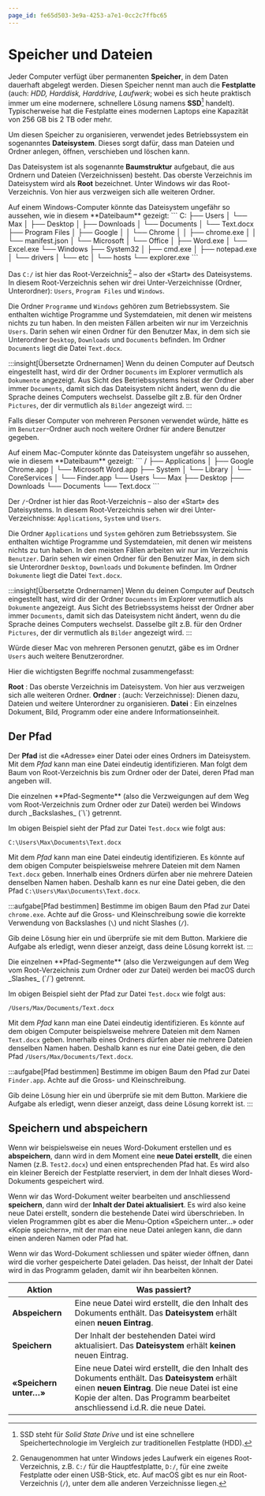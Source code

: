 ```yaml
---
page_id: fe65d503-3e9a-4253-a7e1-0cc2c7ffbc65
---
```



# Speicher und Dateien
Jeder Computer verfügt über permanenten **Speicher**, in dem Daten dauerhaft abgelegt werden. Diesen Speicher nennt man auch die **Festplatte** (auch: _HDD, Harddisk, Harddrive, Laufwerk_; wobei es sich heute praktisch immer um eine modernere, schnellere Lösung namens **SSD**[^1] handelt). Typischerweise hat die Festplatte eines modernen Laptops eine Kapazität von 256 GB bis 2 TB oder mehr.

Um diesen Speicher zu organisieren, verwendet jedes Betriebssystem ein sogenanntes **Dateisystem**. Dieses sorgt dafür, dass man Dateien und Ordner anlegen, öffnen, verschieben und löschen kann.

Das Dateisystem ist als sogenannte **Baumstruktur** aufgebaut, die aus Ordnern und Dateien (Verzeichnissen) besteht. Das oberste Verzeichnis im Dateisystem wird als **Root** bezeichnet. Unter Windows wir das Root-Verzeichnis. Von hier aus verzweigen sich alle weiteren Ordner.

<OsTabs>
<TabItem value="win">   
Auf einem Windows-Computer könnte das Dateisystem ungefähr so aussehen, wie in diesem **Dateibaum** gezeigt:
```
C:
├── Users
│   └── Max
│       ├── Desktop
│       ├── Downloads
│       └── Documents
│           └── Text.docx
├── Program Files
│   ├── Google
│   │   └── Chrome
│   │       ├── chrome.exe
│   │       └── manifest.json
│   └── Microsoft
│       └── Office
│           ├── Word.exe
│           └── Excel.exe
└── Windows
    ├── System32
    │   ├── cmd.exe
    │   ├── notepad.exe
    │   └── drivers
    │       └── etc
    │           └── hosts
    └── explorer.exe
```

Das `C:/` ist hier das Root-Verzeichnis[^2] – also der «Start» des Dateisystems. In diesem Root-Verzeichnis sehen wir drei Unter-Verzeichnisse (Ordner, Unterordner): `Users`, `Program Files` und `Windows`.

Die Ordner `Programme` und `Windows` gehören zum Betriebssystem. Sie enthalten wichtige Programme und Systemdateien, mit denen wir meistens nichts zu tun haben. In den meisten Fällen arbeiten wir nur im Verzeichnis `Users`. Darin sehen wir einen Ordner für den Benutzer Max, in dem sich sie Unterordner `Desktop`, `Downloads` und `Documents` befinden. Im Ordner `Documents` liegt die Datei `Text.docx`. 

:::insight[Übersetzte Ordnernamen]
Wenn du deinen Computer auf Deutsch eingestellt hast, wird dir der Ordner `Documents` im Explorer vermutlich als `Dokumente` angezeigt. Aus Sicht des Betriebssystems heisst der Ordner aber immer `Documents`, damit sich das Dateisystem nicht ändert, wenn du die Sprache deines Computers wechselst. Dasselbe gilt z.B. für den Ordner `Pictures`, der dir vermutlich als `Bilder` angezeigt wird.
:::

Falls dieser Computer von mehreren Personen verwendet würde, hätte es im `Benutzer`-Ordner auch noch weitere Ordner für andere Benutzer gegeben.
</TabItem>

<TabItem value="mac">
Auf einem Mac-Computer könnte das Dateisystem ungefähr so aussehen, wie in diesem **Dateibaum** gezeigt:
```
/
├── Applications
│   ├── Google Chrome.app
│   └── Microsoft Word.app
├── System
│   └── Library
│       └── CoreServices
│           └── Finder.app
└── Users
    └── Max
        ├── Desktop
        ├── Downloads
        └── Documents
            └── Text.docx
```

Der `/`-Ordner ist hier das Root-Verzeichnis – also der «Start» des Dateisystems. In diesem Root-Verzeichnis sehen wir drei Unter-Verzeichnisse: `Applications`, `System` und `Users`.

Die Ordner `Applications` und `System` gehören zum Betriebssystem. Sie enthalten wichtige Programme und Systemdateien, mit denen wir meistens nichts zu tun haben.  In den meisten Fällen arbeiten wir nur im Verzeichnis `Benutzer`. Darin sehen wir einen Ordner für den Benutzer Max, in dem sich sie Unterordner `Desktop`, `Downloads` und `Dokumente` befinden. Im Ordner `Dokumente` liegt die Datei `Text.docx`. 

:::insight[Übersetzte Ordnernamen]
Wenn du deinen Computer auf Deutsch eingestellt hast, wird dir der Ordner `Documents` im Explorer vermutlich als `Dokumente` angezeigt. Aus Sicht des Betriebssystems heisst der Ordner aber immer `Documents`, damit sich das Dateisystem nicht ändert, wenn du die Sprache deines Computers wechselst. Dasselbe gilt z.B. für den Ordner `Pictures`, der dir vermutlich als `Bilder` angezeigt wird.
:::

Würde dieser Mac von mehreren Personen genutzt, gäbe es im Ordner `Users` auch weitere Benutzerordner.
</TabItem>
</OsTabs>

Hier die wichtigsten Begriffe nochmal zusammengefasst:

**Root**
: Das oberste Verzeichnis im Dateisystem. Von hier aus verzweigen sich alle weiteren Ordner.
**Ordner** 
: (auch: Verzeichnisse): Dienen dazu, Dateien und weitere Unterordner zu organisieren.
**Datei**
: Ein einzelnes Dokument, Bild, Programm oder eine andere Informationseinheit.

## Der Pfad
Der **Pfad** ist die «Adresse» einer Datei oder eines Ordners im Dateisystem. Mit dem _Pfad_ kann man eine Datei eindeutig identifizieren. Man folgt dem Baum von Root-Verzeichnis bis zum Ordner oder der Datei, deren Pfad man angeben will.

<OsTabs>
<TabItem value="win">
Die einzelnen **Pfad-Segmente** (also die Verzweigungen auf dem Weg vom Root-Verzeichnis zum Ordner oder zur Datei) werden bei Windows durch _Backslashes_ (`\`) getrennt.

Im obigen Beispiel sieht der Pfad zur Datei `Test.docx` wie folgt aus:

```
C:\Users\Max\Documents\Text.docx
```

Mit dem _Pfad_ kann man eine Datei eindeutig identifizieren. Es könnte auf dem obigen Computer beispielsweise mehrere Dateien mit dem Namen `Text.docx` geben. Innerhalb eines Ordners dürfen aber nie mehrere Dateien denselben Namen haben. Deshalb kann es nur eine Datei geben, die den Pfad `C:\Users\Max\Documents\Text.docx`.

:::aufgabe[Pfad bestimmen]
<TaskState id="018d232b-550d-4682-91f7-5bcc687d28ad" />
Bestimme im obigen Baum den Pfad zur Datei `chrome.exe`. Achte auf die Gross- und Kleinschreibung sowie die korrekte Verwendung von Backslashes (`\`) und nicht Slashes (`/`).

Gib deine Lösung hier ein und überprüfe sie mit dem Button. Markiere die Aufgabe als erledigt, wenn dieser anzeigt, dass deine Lösung korrekt ist.
<String id="e726160f-f04c-4aed-af40-c679b9bc1ccc" inputWidth="25em" solution="C:\Program Files\Google\Chrome\chrome.exe" />
:::
</TabItem>

<TabItem value="mac">
Die einzelnen **Pfad-Segmente** (also die Verzweigungen auf dem Weg vom Root-Verzeichnis zum Ordner oder zur Datei) werden bei macOS durch _Slashes_ (`/`) getrennt.

Im obigen Beispiel sieht der Pfad zur Datei `Test.docx` wie folgt aus:

```
/Users/Max/Documents/Text.docx
```

Mit dem _Pfad_ kann man eine Datei eindeutig identifizieren. Es könnte auf dem obigen Computer beispielsweise mehrere Dateien mit dem Namen `Text.docx` geben. Innerhalb eines Ordners dürfen aber nie mehrere Dateien denselben Namen haben. Deshalb kann es nur eine Datei geben, die den Pfad `/Users/Max/Documents/Text.docx`.

:::aufgabe[Pfad bestimmen]
<TaskState id="018d232b-550d-4682-91f7-5bcc687d28ad" />
Bestimme im obigen Baum den Pfad zur Datei `Finder.app`. Achte auf die Gross- und Kleinschreibung.

Gib deine Lösung hier ein und überprüfe sie mit dem Button. Markiere die Aufgabe als erledigt, wenn dieser anzeigt, dass deine Lösung korrekt ist.
<String id="4ff12db9-dfd7-4f83-aac1-b7f8db54e7c8" inputWidth="25em" solution="/System/Library/CoreServices/Finder.app" />
:::
</TabItem>
</OsTabs>

## Speichern und abspeichern
Wenn wir beispielsweise ein neues Word-Dokument erstellen und es **abspeichern**, dann wird in dem Moment eine **neue Datei erstellt**, die einen Namen (z.B. `Test2.docx`) und einen entsprechenden Pfad hat. Es wird also ein kleiner Bereich der Festplatte reserviert, in dem der Inhalt dieses Word-Dokuments gespeichert wird.

Wenn wir das Word-Dokument weiter bearbeiten und anschliessend **speichern**, dann wird der **Inhalt der Datei aktualisiert**. Es wird also keine neue Datei erstellt, sondern die bestehende Datei wird überschrieben. In vielen Programmen gibt es aber die Menu-Option «Speichern unter…» oder «Kopie speichern», mit der man eine neue Datei anlegen kann, die dann einen anderen Namen oder Pfad hat.

Wenn wir das Word-Dokument schliessen und später wieder öffnen, dann wird die vorher gespeicherte Datei geladen. Das heisst, der Inhalt der Datei wird in das Programm geladen, damit wir ihn bearbeiten können.

| Aktion | Was passiert? |
| --- | --- |
| **Abspeichern** | Eine neue Datei wird erstellt, die den Inhalt des Dokuments enthält. Das **Dateisystem** erhält einen **neuen Eintrag**. |
| **Speichern** | Der Inhalt der bestehenden Datei wird aktualisiert. Das **Dateisystem** erhält **keinen** neuen Eintrag. |
| **«Speichern unter…»** | Eine neue Datei wird erstellt, die den Inhalt des Dokuments enthält. Das **Dateisystem** erhält einen **neuen Eintrag**. Die neue Datei ist eine Kopie der alten. Das Programm bearbeitet anschliessend i.d.R. die neue Datei. |

[^1]: SSD steht für _Solid State Drive_ und ist eine schnellere Speichertechnologie im Vergleich zur traditionellen Festplatte (HDD).
[^2]: Genaugenommen hat unter Windows jedes Laufwerk ein eigenes Root-Verzeichnis, z.B. `C:/` für die Hauptfestplatte, `D:/`, für eine zweite Festplatte oder einen USB-Stick, etc. Auf macOS gibt es nur ein Root-Verzeichnis (`/`), unter dem alle anderen Verzeichnisse liegen.